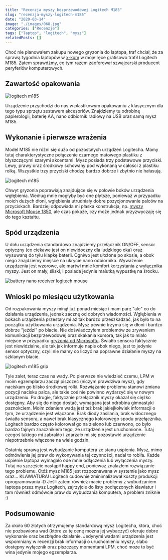 ```yaml
---
title: "Recenzja myszy bezprzewodowej Logitech M185"
slug: "recenzja-myszy-logitech-m185"
date: "2020-03-14"
image: "./images/068.jpg"
categories: ["Recenzje"]
tags: ["laptop", "logitech", "mysz"]
relatedPosts: []
---
```


Choć nie planowałem zakupu nowego gryzonia do laptopa, traf chciał, że za sprawą tygodnia laptopów w [x-kom](https://www.x-kom.pl/) w moje ręce gratisowo trafił Logitech M185. Zatem sprawdźmy, co tym razem zaoferował szwajcarski producent peryferiów komputerowych.

## Zawartość opakowania

![logitech m185](images/P1010451_redark-1024x768.jpg)

Urządzenie przychodzi do nas w plastikowym opakowaniu z klasycznym dla tego typu sprzętu zestawem akcesoriów. Znajdziemy tu odrobinę papierologii, baterię AA, nano odbiornik radiowy na USB oraz samą mysz M185.

## Wykonanie i pierwsze wrażenia

Model M185 nie różni się dużo od pozostałych urządzeń Logitecha. Mamy tutaj charakterystyczne połączenie czarnego matowego plastiku z błyszczącymi szarymi akcentami. Mysz posiada trzy podstawowe przyciski. Lewy, prawy oraz środkowy schowany pod wykonaną w całości z plastiku rolką. Wszystkie trzy przyciski chodzą bardzo dobrze i zbytnio nie hałasują.

![logitech m185](images/P1010452_redark-1024x768.jpg)

Chwyt gryzonia poprawiają znajdujące się w połowie boków urządzenia wgłębienia. Według mnie mogłyby być one płytsze, ponieważ w przypadku moich dużych dłoni, wgłębienia utrudniały dobre pozycjonowanie palców na przyciskach. Bardziej odpowiada mi płaska konstrukcja, np. [myszy Microsoft Mouse 1850](/microsoft-mouse-1850-unboxing-recenzja), ale czas pokaże, czy może jednak przyzwyczaję się do tego kształtu.

## Spód urządzenia

U dołu urządzenia standardowo znajdziemy przełącznik ON/OFF, sensor optyczny (co ciekawe jest on niewidoczny dla ludzkiego oka) oraz wysuwaną do tyłu klapkę baterii. Ogniwo jest ułożone po skosie, a obok niego znajdziemy miejsce na ukrycie nano odbiornika. Wyważenie urządzenia jest wzorowe, ale martwi mnie komfort korzystania z wyłącznika myszy. Jest on mały, śliski, i posiada jedynie malutką wypustkę na środku.

![battery nano receiver logitech mouse](images/P1010460_redark-1024x768.jpg)

## Wnioski po miesiącu użytkowania

Od rozpakowania myszy minął już ponad miesiąc i mam parę "ale" co do działania urządzenia, jednak zacznę od dobrych wiadomości. Wgłębienia w bokach urządzenia przestały mi aż tak bardzo przeszkadzać, jak było to na początku użytkowania urządzenia. Mysz pewnie trzyma się w dłoni i bardzo dobrze "jeździ" po blacie. Nie doświadczyłem problemów ze zrywaniem komunikacji bezprzewodowej oraz skakania kursora, tak jak to miało miejsce w przypadku [gryzonia od Microsoftu](/microsoft-mouse-1850-unboxing-recenzja). Światło sensora faktycznie jest niewidzialne, ale tak jak informuje napis obok niego, jest to jedynie sensor optyczny, czyli nie mamy co liczyć na poprawne działanie myszy na szklanym blacie.

![logitech m185 grip](images/P1010461_2_redark-1024x768.jpg)

Tyle zalet, teraz czas na wady. Po pierwsze nie wiedzieć czemu, LPM w moim egzemplarzu zaczął piszczeć (niczym prawdziwa mysz), gdy naciskam go blisko środkowej rolki. Rozwiązanie problemu stanowi zmiana pozycji nacisku palca, ale takie coś nie powinno wydarzyć się w nowym urządzeniu. Po drugie, faktycznie przełącznik myszy okazał się ciężko dostępny. Aby się do niego dostać, wymagana jest odrobina gimnastyki paznokciem. Moim zdaniem wadą jest też brak jakiejkolwiek informacji o tym, że urządzenie jest włączone. Brak diody zasilania, brak widocznego światła sensora, a nawet brak klasycznego kolorowego spodu przełącznika. Logitech bardzo często kolorował go na zielono lub czerwono, co było bardzo fajnym znacznikiem tego, że urządzenie jest uruchomione. Tutaj czegoś takiego mi zabrakło i zdarzało mi się pozostawić urządzenie niepotrzebnie włączone na wiele godzin.

Ostatnią sprawą jest wybudzanie komputera ze stanu uśpienia. Mysz, mimo odmówienia jej praw do wykonywania tej czynności, nadal to robiła. Każde uśpienie laptopa wymagało ode mnie odłączenia lub wyłączenia myszy. Tutaj na szczęście nastąpił happy end, ponieważ znalazłem rozwiązanie tego problemu. Otóż mysz M185 jest rozpoznawana w systemie jako mysz oraz... KLAWIATURA! Logitech cudownie zminimalizował koszty produkcji oprogramowania :D Jeśli zatem również macie problemy z wybudzaniem laptopa przez mysz Logitech, zajrzyjcie do listy podłączonych klawiatur i tam również odmówcie praw do wybudzania komputera, a problem zniknie :)

## Podsumowanie

Za około 60 złotych otrzymujemy standardową mysz Logitecha, która, choć nie pozbawiona wad (które za tę cenę można jej wybaczyć) oferuje dobre wykonanie oraz bezbłędne działanie. Jedynymi wadami urządzenia jest wspomniany w recenzji brak informacji o uruchomieniu myszy, słabo dostępny wyłącznik oraz piszczący momentami LPM, choć może to być wina jedynie mojego egzemplarza.
